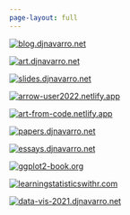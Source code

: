```yaml
---
page-layout: full
---
```


::: {.grid}

::: {.g-col-12 .g-col-md-6 .g-col-lg-4}
[![blog.djnavarro.net](blog.jpg)](https://blog.djnavarro.net)
:::


::: {.g-col-12 .g-col-md-6 .g-col-lg-4}
[![art.djnavarro.net](art.jpg)](https://art.djnavarro.net)
:::

::: {.g-col-12 .g-col-md-6 .g-col-lg-4}
[![slides.djnavarro.net](slides.jpg)](https://slides.djnavarro.net)
:::

::: {.g-col-12 .g-col-md-6 .g-col-lg-4}
[![arrow-user2022.netlify.app](arrow-workshop.png)](https://arrow-user2022.netlify.app/)
:::

::: {.g-col-12 .g-col-md-6 .g-col-lg-4}
[![art-from-code.netlify.app](art-from-code.png)](https://art-from-code.netlify.app/)
:::

::: {.g-col-12 .g-col-md-6 .g-col-lg-4}
[![papers.djnavarro.net](papers.png)](https://papers.djnavarro.net/)
:::

::: {.g-col-12 .g-col-md-6 .g-col-lg-4}
[![essays.djnavarro.net](essays.jpg)](https://essays.djnavarro.net)
:::

::: {.g-col-12 .g-col-md-6 .g-col-lg-4}
[![ggplot2-book.org](ggplot2-book.png)](https://ggplot2-book.org/)
:::

::: {.g-col-12 .g-col-md-6 .g-col-lg-4}
[![learningstatisticswithr.com](lsr.jpg)](https://learningstatisticswithr/)
:::

::: {.g-col-12 .g-col-md-6 .g-col-lg-4}
[![data-vis-2021.djnavarro.net](visualisation.png)](https://data-vis-2021.djnavarro.net/)
:::

:::

<a rel="me" href="https://fosstodon.org/@djnavarro"></a>
<a rel="me" href="https://genart.social/@djnavarro"></a>
